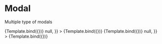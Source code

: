 

<Meta title="Design System/Mobile/Modal/Modes" component={Modal} />

# Modal

Multiple type of modals


<Canvas>
  <Story
    name="Simple modal"
    args={{
      mode: "light",
      title: "Modal title",
      description: "Description goes here"
    }}
  >
    {Template.bind({})}
  </Story>
  <Story
    name="Modal with button"
    args={{
      mode: "light",
      title: "Modal title",
      description: "Description goes here",
      button_text: "Click here",
       onClick: () => null,
    }}
  >
    {Template.bind({})}
  </Story>
  <Story
    name="Simple modal dark"
    args={{
      mode: "dark",
      title: "Modal title",
      description: "Description goes here"
    }}
  >
    {Template.bind({})}
  </Story>
  <Story
    name="Modal with button dark"
    args={{
      mode: "dark",
      title: "Modal title",
      description: "Description goes here",
      button_text: "Click here",
       onClick: () => null,
    }}
  >
    {Template.bind({})}
  </Story>
</Canvas>